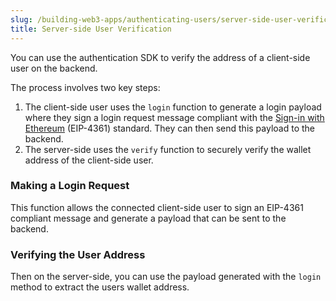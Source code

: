 ```yaml
---
slug: /building-web3-apps/authenticating-users/server-side-user-verification
title: Server-side User Verification
---
```



You can use the authentication SDK to verify the address of a client-side user on the backend.

The process involves two key steps:

1. The client-side user uses the `login` function to generate a login payload where they sign a login request message compliant with the [Sign-in with Ethereum](https://eips.ethereum.org/EIPS/eip-4361) (EIP-4361) standard. They can then send this payload to the backend.
2. The server-side uses the `verify` function to securely verify the wallet address of the client-side user.

### Making a Login Request

This function allows the connected client-side user to sign an EIP-4361 compliant message and generate a payload that can be sent to the backend.

<ThirdwebCodeSnippet contract="WalletAuthenticator" name="login" />

### Verifying the User Address

Then on the server-side, you can use the payload generated with the `login` method to extract the users wallet address.

<ThirdwebCodeSnippet contract="WalletAuthenticator" name="verify" />
